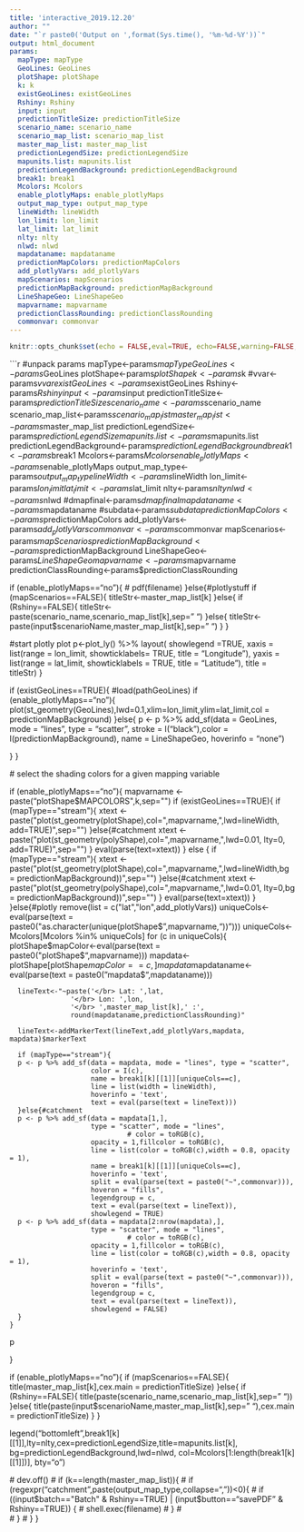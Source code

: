 ```yaml
---
title: 'interactive_2019.12.20'
author: ""
date: "`r paste0('Output on ',format(Sys.time(), '%m-%d-%Y'))`"
output: html_document
params:
  mapType: mapType
  GeoLines: GeoLines
  plotShape: plotShape
  k: k
  existGeoLines: existGeoLines
  Rshiny: Rshiny
  input: input
  predictionTitleSize: predictionTitleSize
  scenario_name: scenario_name
  scenario_map_list: scenario_map_list
  master_map_list: master_map_list
  predictionLegendSize: predictionLegendSize
  mapunits.list: mapunits.list
  predictionLegendBackground: predictionLegendBackground
  break1: break1
  Mcolors: Mcolors
  enable_plotlyMaps: enable_plotlyMaps
  output_map_type: output_map_type
  lineWidth: lineWidth
  lon_limit: lon_limit
  lat_limit: lat_limit
  nlty: nlty
  nlwd: nlwd
  mapdataname: mapdataname
  predictionMapColors: predictionMapColors
  add_plotlyVars: add_plotlyVars
  mapScenarios: mapScenarios
  predictionMapBackground: predictionMapBackground
  LineShapeGeo: LineShapeGeo
  mapvarname: mapvarname
  predictionClassRounding: predictionClassRounding
  commonvar: commonvar
---
```


```r
knitr::opts_chunk$set(echo = FALSE,eval=TRUE, echo=FALSE,warning=FALSE, message = FALSE)
```

```r
#unpack params
mapType<-params$mapType
GeoLines<-params$GeoLines
plotShape<-params$plotShape
k<-params$k
#vvar<-params$vvar
existGeoLines<-params$existGeoLines
Rshiny<-params$Rshiny
input<-params$input
predictionTitleSize<-params$predictionTitleSize
scenario_name<-params$scenario_name
scenario_map_list<-params$scenario_map_list
master_map_list<-params$master_map_list
predictionLegendSize<-params$predictionLegendSize
mapunits.list<-params$mapunits.list
predictionLegendBackground<-params$predictionLegendBackground
break1<-params$break1
Mcolors<-params$Mcolors
enable_plotlyMaps<-params$enable_plotlyMaps
output_map_type<-params$output_map_type
lineWidth<-params$lineWidth
lon_limit<-params$lon_limit
lat_limit<-params$lat_limit
nlty<-params$nlty
nlwd<-params$nlwd
#dmapfinal<-params$dmapfinal
mapdataname<-params$mapdataname
#subdata<-params$subdata
predictionMapColors<-params$predictionMapColors
add_plotlyVars<-params$add_plotlyVars
commonvar<-params$commonvar
mapScenarios<-params$mapScenarios
predictionMapBackground<-params$predictionMapBackground
LineShapeGeo<-params$LineShapeGeo
mapvarname<-params$mapvarname
predictionClassRounding<-params$predictionClassRounding

if (enable_plotlyMaps=="no"){
 # pdf(filename) 
}else{#plotlystuff
  if (mapScenarios==FALSE){
    titleStr<-master_map_list[k]
  }else{
    if (Rshiny==FALSE){
      titleStr<-paste(scenario_name,scenario_map_list[k],sep=" ")
    }else{
      titleStr<-paste(input$scenarioName,master_map_list[k],sep=" ")
    }
  }
  
  #start plotly plot
  p<-plot_ly() %>%
    layout(
      showlegend =TRUE,
      xaxis = list(range = lon_limit,
                   showticklabels= TRUE,
                   title = "Longitude"),
      yaxis = list(range = lat_limit,
                   showticklabels = TRUE,
                   title = "Latitude"),
      title = titleStr)
}

if (existGeoLines==TRUE){
  #load(pathGeoLines)
  if (enable_plotlyMaps=="no"){
    plot(st_geometry(GeoLines),lwd=0.1,xlim=lon_limit,ylim=lat_limit,col = predictionMapBackground)
  }else{
    p <- p %>% add_sf(data = GeoLines,  mode = "lines", type = "scatter",
                      stroke = I("black"),color = I(predictionMapBackground),
                      name = LineShapeGeo, hoverinfo = "none")
    
    
    
  }
}




  # select the shading colors for a given mapping variable
  
  
  
  if (enable_plotlyMaps=="no"){
    mapvarname <- paste("plotShape$MAPCOLORS",k,sep="")
    if (existGeoLines==TRUE){
      if (mapType=="stream"){
      xtext <- paste("plot(st_geometry(plotShape),col=",mapvarname,",lwd=lineWidth, add=TRUE)",sep="")
      }else{#catchment
      xtext <- paste("plot(st_geometry(polyShape),col=",mapvarname,",lwd=0.01, lty=0, add=TRUE)",sep="")
        }
      eval(parse(text=xtext))
    } else {
      if (mapType=="stream"){
      xtext <- paste("plot(st_geometry(plotShape),col=",mapvarname,",lwd=lineWidth,bg = predictionMapBackground))",sep="")
      }else{#catchment
      xtext <- paste("plot(st_geometry(polyShape),col=",mapvarname,",lwd=0.01, lty=0,bg = predictionMapBackground))",sep="")
}
      eval(parse(text=xtext))
    }
  }else{#plotly
    remove(list = c("lat","lon",add_plotlyVars))
    uniqueCols<-eval(parse(text = paste0("as.character(unique(plotShape$",mapvarname,"))")))
    uniqueCols<-Mcolors[Mcolors %in% uniqueCols]
    for (c in uniqueCols){
      plotShape$mapColor<-eval(parse(text = paste0("plotShape$",mapvarname)))
      mapdata<-plotShape[plotShape$mapColor==c,]
      mapdata$mapdataname<-eval(parse(text = paste0("mapdata$",mapdataname)))     
      
      lineText<-"~paste('</br> Lat: ',lat,
                   '</br> Lon: ',lon,
                   '</br> ',master_map_list[k],' :',
                   round(mapdataname,predictionClassRounding)"
      
      lineText<-addMarkerText(lineText,add_plotlyVars,mapdata, mapdata)$markerText
      
      if (mapType=="stream"){
      p <- p %>% add_sf(data = mapdata, mode = "lines", type = "scatter",
                        color = I(c),
                        name = break1[k][[1]][uniqueCols==c],
                        line = list(width = lineWidth),
                        hoverinfo = 'text',
                        text = eval(parse(text = lineText)))
      }else{#catchment
      p <- p %>% add_sf(data = mapdata[1,],  
                        type = "scatter", mode = "lines",
                                 # color = toRGB(c),
                        opacity = 1,fillcolor = toRGB(c),
                        line = list(color = toRGB(c),width = 0.8, opacity = 1),
                        name = break1[k][[1]][uniqueCols==c],
                        hoverinfo = 'text',
                        split = eval(parse(text = paste0("~",commonvar))),
                        hoveron = "fills",
                        legendgroup = c,
                        text = eval(parse(text = lineText)),
                        showlegend = TRUE)
      p <- p %>% add_sf(data = mapdata[2:nrow(mapdata),],  
                        type = "scatter", mode = "lines",
                                 # color = toRGB(c),
                        opacity = 1,fillcolor = toRGB(c),
                        line = list(color = toRGB(c),width = 0.8, opacity = 1),
                        hoverinfo = 'text',
                        split = eval(parse(text = paste0("~",commonvar))),
                        hoveron = "fills",
                        legendgroup = c,
                        text = eval(parse(text = lineText)),
                        showlegend = FALSE)
      }
    }
p
     
  }


if (enable_plotlyMaps=="no"){
  if (mapScenarios==FALSE){
    title(master_map_list[k],cex.main = predictionTitleSize)
  }else{
    if (Rshiny==FALSE){
      title(paste(scenario_name,scenario_map_list[k],sep=" "))
    }else{
      title(paste(input$scenarioName,master_map_list[k],sep=" "),cex.main = predictionTitleSize) 
    }
  }
  
  
  
  legend("bottomleft",break1[k][[1]],lty=nlty,cex=predictionLegendSize,title=mapunits.list[k],
         bg=predictionLegendBackground,lwd=nlwd, col=Mcolors[1:length(break1[k][[1]])], bty="o")
  
  
 # dev.off()
#  if (k==length(master_map_list)){
#    if (regexpr("catchment",paste(output_map_type,collapse=","))<0){
#      if ((input$batch=="Batch" & Rshiny==TRUE) | (input$button=="savePDF" & Rshiny==TRUE)) {
#        shell.exec(filename) 
#      }
#      
#    }
 # }
}


